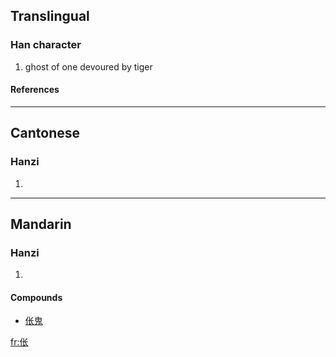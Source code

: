 {{see|倀}}

==Translingual==
===Han character===
{{Han char|rn=9|rad=人|as=04|sn=6|four=|canj=人心人 (OPO)}}
# ghost of one devoured by tiger
====References====
{{Han ref|kx=0096.121|hdz=10124.020|uh=4F25|ud=20261}}
----
==Cantonese==
===Hanzi===
{{yue-hanzi|jyut=|y=cheung1, jaang1}}
# {{defn|Cantonese}}
----
==Mandarin==
===Hanzi===
{{cmn-hanzi|tra=倀|pin=[[chāng]] ([[chang1]])|wg=ch'ang<sup>1</sup>}}
# {{defn|Mandarin}}

====Compounds====
*[[伥鬼]]




[[fr:伥]]